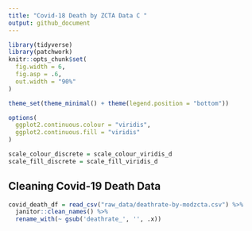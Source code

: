```yaml
---
title: "Covid-18 Death by ZCTA Data C "
output: github_document
---
```


```r
library(tidyverse)
library(patchwork)
knitr::opts_chunk$set(
  fig.width = 6,
  fig.asp = .6,
  out.width = "90%"
)

theme_set(theme_minimal() + theme(legend.position = "bottom"))

options(
  ggplot2.continuous.colour = "viridis",
  ggplot2.continuous.fill = "viridis"
)

scale_colour_discrete = scale_colour_viridis_d
scale_fill_discrete = scale_fill_viridis_d
```

## Cleaning Covid-19 Death Data
```r
covid_death_df = read_csv("raw_data/deathrate-by-modzcta.csv") %>% 
  janitor::clean_names() %>% 
  rename_with(~ gsub('deathrate_', '', .x))
```

